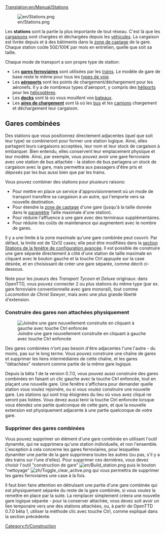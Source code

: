 [[Translation:en/Manual/Stations]]

[[File:en/Stations.png|right]]

Les '''stations''' sont la partie la plus importante de tout réseau. C'est là que les [[fr/Manual/Cargaison|cargaisons]] sont chargées et déchargées depuis les [[fr/Manual/Véhicules|véhicules]]. La cargaison est livrée depuis et à des bâtiments dans la [[fr/Manual/Zone de captage|zone de captage]] de la gare. Chaque station coûte 50£/100€ par mois en entretien, quelle que soit sa taille.

Chaque mode de transport a son propre type de station:
*Les '''[[fr/Manual/Gares ferroviaires|gares ferroviaires]]''' sont utilisées par les [[fr/Manual/Trains|trains]]. Le modèle de gare de base reste le même pour tous les [[fr/Manual/Base Set/Types de chemin de fer|types de voie]].
*Les '''[[fr/Manual/Aéroports|aéroports]]''' sont les points de chargement/déchargement pour les aéronefs. Il y a de nombreux types d'aéroport, y compris des [[fr/Manual/Aéroports|héliports]] pour les [[:Category:en/Hélicoptères|hélicoptères]].
*Les '''[[fr/Docks|docks]]''' sont là où vous mouillent vos [[fr/Manual/Bateaux|bateaux]].
*Les '''[[fr/Manual/Aire de chargement|aires de chargement]]''' sont là où les [[fr/Manual/Base Set/Road Vehicles/Bus|bus]] et les [[fr/Manual/Véhicules Routiers|camions]] chargement et déchargement leur cargaison.

==Gares combinées==
Des stations que vous positionnez directement adjacentes (quel que soit leur type) se combineront pour former une station logique. Ainsi, elles partagent leurs cargaisons acceptées, leur nom et leur stock de cargaison à embarquer. Bien entendu, elles conservent leur emplacement physique et leur modèle. Ainsi, par exemple, vous pouvez avoir une gare ferroviaire avec une station de bus attachée - la station de bus partagera un stock de cargaison avec la gare, mais permettra aux passagers d'être pris et déposés par les bus aussi bien que par les trains.

Vous pouvez combiner des stations pour plusieurs raisons:
*Pour mettre en place un service d'approvisionnement où un mode de transport transfère sa cargaison à un autre, qui l'emporte vers sa nouvelle destination.
*Pour étendre la [[fr/Manual/Zone de captage|zone de captage]] d'une gare (jusqu'à la taille donnée dans le [[fr/Archive/Manual/Settings/Options avancées/Stations#Étendue max. des stations|paramètre]] Taille maximale d'une station).
*Pour réduire l'affluence à une gare avec des terminaux supplémentaires.
*Pour réduire les coûts de maintenance qui augmentent avec le nombre de gares.

Il y a une limite à la zone maximale qu'une gare combinée peut couvrir. Par défaut, la limite est de 12x12 cases; elle peut être modifiées dans la [[fr/Archive/Manual/Settings/Options avancées/Stations#Étendue max. des stations|section Stations de la fenêtre de configuration avancée]]. Il est possible de construire une gare séparée directement à côté d'une station de taille maximale en cliquant avec le bouton gauche et la touche Ctrl appuyée sur la case désirée, et en choisissant de créer une gare séparée, comme décrit ci-dessous.

Note pour les joueurs des ''Transport Tycoon'' et ''Deluxe'' originaux: dans OpenTTD, vous pouvez connecter 2 ou plus stations du même type (par ex. gare ferroviaire conventionnelle avec gare monorail), tout comme ''Locomotion de Christ Sawyer'', mais avec une plus grande liberté d'extension.

===Construire des gares non attachées physiquement===
[[File:en/Join station leftclick.png|thumb|Joindre une gare nouvellement construite en cliquant à gauche avec touche Ctrl enfoncée]]

Des gares combinées n'ont pas besoin d'être adjacentes l'une l'autre - du moins, pas sur le long terme. Vous pouvez construire une chaîne de gares et supprimer les liens intermédiaires de cette chaîne, et les gares "détachées" resteront comme partie de la même gare logique.

Depuis la bêta 1 de la version 0.7.0, vous pouvez aussi construire des gares combinées en faisant un clic gauche avec la touche Ctrl enfoncée, tout en plaçant une nouvelle gare. Une fenêtre s'affichera pour demander quelle station vous voulez rejoindre, ou si vous voulez construire une nouvelle gare. Les stations qui sont trop éloignées du lieu où vous avez cliqué ne seront pas listées. Vous devez aussi tenir la touche Ctrl enfoncée lorsque vous étendez  une partie quelconque de cette gare, et que la nouvelle extension est physiquement adjacente à une partie quelconque de votre gare.

===Supprimer des gares combinées===
Vous pouvez supprimer un élément d'une gare combinée en utilisant l'outil dynamite, qui ne supprimera qu'une station individuelle, et non l'ensemble. L'exception à cela concerne les gares ferroviaires, pour lesquelles dynamiter une partie de la gare supprimera toutes les autres (ou pas, s'il y a des trains sur l'une d'elles). Pour supprimer ces dernières, vous devez choisir l'outil "construction de gare" [[File:en/Build station.png]] puis le bouton "nettoyage" [[File:zh/Toggle clear active.png]] qui vous permettra de supprimer les gares ferroviaires une case à la fois.

Il faut bien faire attention en détruisant une partie d'une gare combinée qui est physiquement séparée du reste de la gare combinée, si vous voulez la remettre en place par la suite. La remplacer simplement créera une nouvelle gare logique séparée - pour la conserver attachée, vous devez soit avoir un lien temporaire vers une des stations attachées, ou, à partir de OpenTTD 0.7.0 bêta 1, utiliser la méthode clic avec touche Ctrl, comme expliqué dans la section précédente.

[[Category:fr/Construction]]
